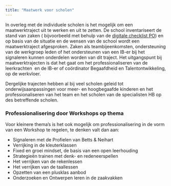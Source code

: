 ```yaml
---
title: "Maatwerk voor scholen"
---
```


In overleg met de individuele scholen is het mogelijk om een maatwerktraject uit te werken en uit te zetten. De school inventariseert de stand van zaken ( bijvoorbeeld met behulp van de [digitale checklist PO](%22http://talentstimuleren.nl/onderwijs/primair-onderwijs/po-beleid/checklist-begaafdenwijzer-po%22)) en op basis van de situatie en de wensen van de school wordt een maatwerktraject afgesproken. Zaken als teambijeenkomsten, ondersteuning van de werkgroep leden of het ondersteunen van een IB-er bij het signaleren kunnen onderdelen worden van dit traject. Het uitgangspunt bij maatwerktrajecten is dat het gaat om het professionaliseren van de leerkrachten  en de IB-er of coördinator Begaafdheid en Talentontwikkeling, op de werkvloer.

Dergelijke trajecten hebben al bij veel scholen geleid tot onderwijsaanpassingen voor meer- en hoogbegaafde kinderen en het professionaliseren van het team en het scholen van de specialisten HB op des betreffende scholen.

### Professionalisering door Workshops op thema

Voor kleinere thema’s is het ook mogelijk om professionalisering in de vorm van een Workshop te regelen, te denken valt dan aan:

-   Signaleren met de Profielen van Betts & Neihart
-   Verrijking in de kleuterklassen
-   Fixed en groei mindset, de basis van een open leerhouding
-   Strategieën trainen met denk- en redeneerspellen
-   Het verrijken van de rekenlessen
-   Het verrijken van de taallessen
-   Opzetten van een plusklas aanbod
-   Onderzoeken en Ontwerpen leren in de zaakvakken
